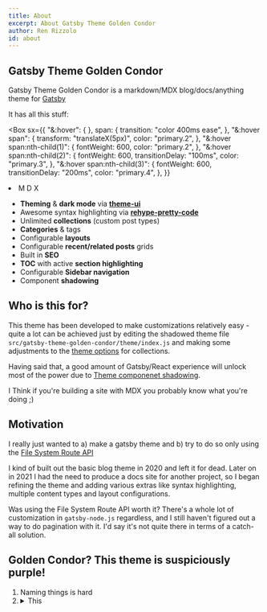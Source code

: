 ---
title: About
excerpt: About Gatsby Theme Golden Condor
author: Ren Rizzolo
id: about
---

## Gatsby Theme Golden Condor

Gatsby Theme Golden Condor is a markdown/MDX blog/docs/anything theme for [Gatsby](https://gatsbyjs.org)

It has all this stuff:

<Box>

<Box
  sx={{
    "&:hover": {
    },
    span: {
      transition: "color 400ms ease",
    },
    "&:hover span": {
      transform: "translateX(5px)",
      color: "primary.2",
    },
    "&:hover span:nth-child(1)": {
      fontWeight: 600,
      color: "primary.2",
    },
    "&:hover span:nth-child(2)": {
      fontWeight: 600,
      transitionDelay: "100ms",
      color: "primary.3",
    },
    "&:hover span:nth-child(3)": {
      fontWeight: 600,
      transitionDelay: "200ms",
      color: "primary.4",
    },
  }}
>

  <li>
    <span>M</span>
    <span>D</span>
    <span>X</span>
  </li>
</Box>

- **Theming** & **dark mode** via **[theme-ui](https://theme-ui.com)**
- Awesome syntax highlighting via **[rehype-pretty-code](https://rehype-pretty-code.netlify.app/)**
- Unlimited **collections** (custom post types)
- **Categories** & tags
- Configurable **layouts**
- Configurable **recent/related posts** grids
- Built in **SEO**
- **TOC** with active **section highlighting**
- Configurable **Sidebar navigation**
- Component **shadowing**

</Box>

## Who is this for?

This theme has been developed to make customizations relatively easy - quite a lot can be achieved just by editing the shadowed theme file `src/gatsby-theme-golden-condor/theme/index.js` and making some adjustments to the [theme options](/doc/theme-options) for collections.

Having said that, a good amount of Gatsby/React experience will unlock most of the power due to [Theme componenet shadowing](https://www.gatsbyjs.com/docs/how-to/plugins-and-themes/shadowing).

I Think if you're building a site with MDX you probably know what you're doing ;)

## Motivation

I really just wanted to a) make a gatsby theme and b) try to do so only using the [File System Route API](https://www.gatsbyjs.com/docs/reference/routing/file-system-route-api/)

I kind of built out the basic blog theme in 2020 and left it for dead. Later on in 2021 I had the need to produce a docs site for another project, so I began refining the theme and adding various extras like syntax highlighting, multiple content types and layout configurations.

Was using the File System Route API worth it? There's a whole lot of customization in `gatsby-node.js` regardless, and I still haven't figured out a way to do pagination with it. I'd say it's not quite there in terms of a catch-all solution.

## Golden Condor? This theme is suspiciously purple!

<ol>
<li>Naming things is hard</li>
<li>
  <details>
  <summary>This</summary>

`youtube: https://www.youtube.com/watch?v=XtyXnr5XV_A`

  </details>
</li>
</ol>
